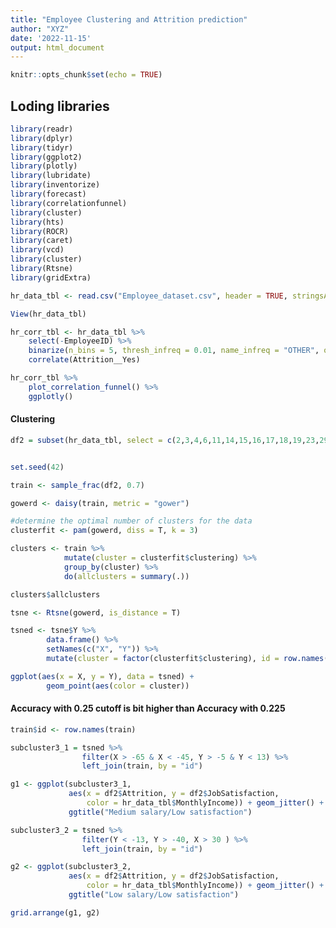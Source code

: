 ---
title: "Employee Clustering and Attrition prediction"
author: "XYZ"
date: '2022-11-15'
output: html_document
---

```{r setup, include=FALSE}
knitr::opts_chunk$set(echo = TRUE)
```

## Loding libraries

```{r libraries, echo=FALSE}
library(readr)
library(dplyr)
library(tidyr)
library(ggplot2)
library(plotly)
library(lubridate)
library(inventorize)
library(forecast) 
library(correlationfunnel)
library(cluster)
library(hts)
library(ROCR)
library(caret)
library(vcd)
library(cluster)
library(Rtsne)
library(gridExtra)
```


```{r read df}
hr_data_tbl <- read.csv("Employee_dataset.csv", header = TRUE, stringsAsFactors = TRUE)

View(hr_data_tbl)

```



```{r Data preprocessing, echo= FALSE}
hr_corr_tbl <- hr_data_tbl %>%
    select(-EmployeeID) %>%
    binarize(n_bins = 5, thresh_infreq = 0.01, name_infreq = "OTHER", one_hot = TRUE) %>%
    correlate(Attrition__Yes)

hr_corr_tbl %>%
    plot_correlation_funnel() %>%
    ggplotly()

```

#### **Clustering**


```{r Splitting the dataset into “training” and “testing”, echo=FALSE}
df2 = subset(hr_data_tbl, select = c(2,3,4,6,11,14,15,16,17,18,19,23,29,32,33,35))


set.seed(42)

train <- sample_frac(df2, 0.7)

gowerd <- daisy(train, metric = "gower")

```

```{r clustering, echo=TRUE}
#determine the optimal number of clusters for the data
clusterfit <- pam(gowerd, diss = T, k = 3)

```


```{r cluster summary, echo=FALSE}
clusters <- train %>% 
            mutate(cluster = clusterfit$clustering) %>% 
            group_by(cluster) %>% 
            do(allclusters = summary(.))

clusters$allclusters
```


```{r tsne, , echo=TRUE}

tsne <- Rtsne(gowerd, is_distance = T)

tsned <- tsne$Y %>%
        data.frame() %>%
        setNames(c("X", "Y")) %>%
        mutate(cluster = factor(clusterfit$clustering), id = row.names(train))

ggplot(aes(x = X, y = Y), data = tsned) + 
        geom_point(aes(color = cluster))

```
#### **Accuracy with 0.25 cutoff is bit higher than Accuracy with 0.225**

```{r Accuracy, , echo=TRUE}


train$id <- row.names(train)

subcluster3_1 = tsned %>%
                filter(X > -65 & X < -45, Y > -5 & Y < 13) %>%
                left_join(train, by = "id")

g1 <- ggplot(subcluster3_1, 
             aes(x = df2$Attrition, y = df2$JobSatisfaction, 
                 color = hr_data_tbl$MonthlyIncome)) + geom_jitter() + 
             ggtitle("Medium salary/Low satisfaction")

subcluster3_2 = tsned %>%
                filter(Y < -13, Y > -40, X > 30 ) %>%
                left_join(train, by = "id") 

g2 <- ggplot(subcluster3_2, 
             aes(x = df2$Attrition, y = df2$JobSatisfaction,
                 color = hr_data_tbl$MonthlyIncome)) + geom_jitter() + 
             ggtitle("Low salary/Low satisfaction")

grid.arrange(g1, g2)
```
